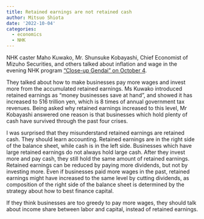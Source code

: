 ```yaml
---
title: Retained earnings are not retained cash
author: Mitsuo Shiota
date: '2022-10-04'
categories:
  - economics
  - NHK
---
```


NHK caster Maho Kuwako, Mr. Shunsuke Kobayashi, Chief Economist of Mizuho Securities, and others talked about inflation and wage in the evening NHK program ["Close-up Gendai" on October 4](https://www.nhk.or.jp/gendai/articles/4709/).

They talked about how to make businesses pay more wages and invest more from the accumulated retained earnings. Ms Kuwako introduced retained earnings as "money businesses save at hand", and showed it has increased to 516 trillion yen, which is 8 times of annual government tax revenues. Being asked why retained earnings increased to this level, Mr Kobayashi answered one reason is that businesses which hold plenty of cash have survived through the past four crises.  

I was surprised that they misunderstand retained earnings are retained cash. They should learn accounting. Retained earnings are in the right side of the balance sheet, while cash is in the left side. Businesses which have large retained earnings do not always hold large cash. After they invest more and pay cash, they still hold the same amount of retained earnings. Retained earnings can be reduced by paying more dividends, but not by investing more. Even if businesses paid more wages in the past, retained earnings might have increased to the same level by cutting dividends, as composition of the right side of the balance sheet is determined by the strategy about how to best finance capital.

If they think businesses are too greedy to pay more wages, they should talk about income share between labor and capital, instead of retained earnings.
